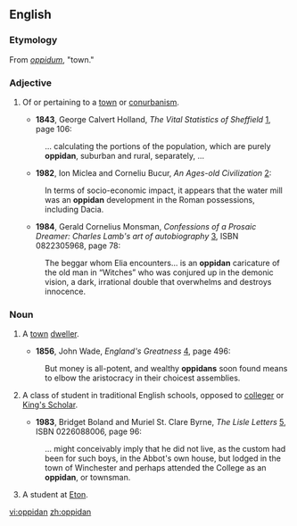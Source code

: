 ==English==

===Etymology===
From {{L.}} ''[[oppidum]]'', "town."

===Adjective===
{{en-adj|-}}

# {{rare}} Of or pertaining to a [[town]] or [[conurbanism]].
#*'''1843''', George Calvert Holland, ''The Vital Statistics of Sheffield'' [http://books.google.com/books?id=57kHAAAAQAAJ], page 106:
#:... calculating the portions of the population, which are purely '''oppidan''', suburban and rural, separately, ...
#*'''1982''', Ion Miclea and Corneliu Bucur, ''An Ages-old Civilization'' [http://books.google.com/books?id=QkwvAAAAMAAJ]:
#:In terms of socio-economic impact, it appears that the water mill was an '''oppidan''' development in the Roman possessions, including Dacia. 
#*'''1984''', Gerald Cornelius Monsman, ''Confessions of a Prosaic Dreamer: Charles Lamb's art of autobiography'' [http://books.google.com/books?id=hd5rK-fXdM4C], ISBN 0822305968, page 78:
#:The beggar whom Elia encounters... is an '''oppidan''' caricature of the old man in “Witches” who was conjured up in the demonic vision, a dark, irrational double that overwhelms and destroys innocence.

===Noun===
{{en-noun}}

# {{rare|obsolete}} A [[town]] [[dweller]].
#*'''1856''', John Wade, ''England's Greatness'' [http://books.google.com/books?id=KqguAAAAMAAJ], page 496:
#:But money is all-potent, and wealthy '''oppidans''' soon found means to elbow the aristocracy in their choicest assemblies. 
# {{italbrac|also [[Oppidan]]}} A class of student in traditional English schools, opposed to [[colleger]] or [[King's Scholar]]. 
#*'''1983''', Bridget Boland and Muriel St. Clare Byrne, ''The Lisle Letters'' [http://books.google.com/books?id=WWeZogmqYooC], ISBN 0226088006, page 96:
#:... might conceivably imply that he did not live, as the custom had been for such boys, in the Abbot's own house, but lodged in the town of Winchester and perhaps attended the College as an '''oppidan''', or townsman. 
# {{italbrac|also [[Oppidan]]}} A student at [[Eton]].

[[vi:oppidan]]
[[zh:oppidan]]